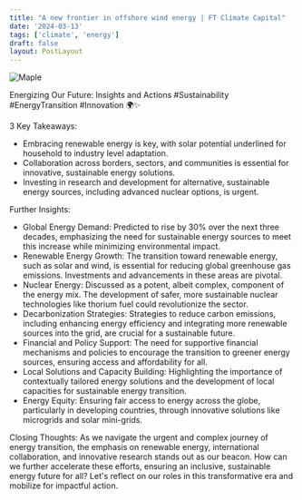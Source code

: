 ```yaml
---
title: "A new frontier in offshore wind energy | FT Climate Capital"
date: '2024-03-13'
tags: ['climate', 'energy']
draft: false
layout: PostLayout
---
```


<div className="flex justify-center">
<div className="my-1 w-full px-2 xl:my-1 xl:w-1/2 xl:px-2">
    <img src="https://img.youtube.com/vi/VG50d67E838/0.jpg" alt="Maple" className="mx-auto h-58 w-auto" />
</div>
</div>

Energizing Our Future: Insights and Actions #Sustainability #EnergyTransition #Innovation 🌍✨

3 Key Takeaways:
- Embracing renewable energy is key, with solar potential underlined for household to industry level adaptation.
- Collaboration across borders, sectors, and communities is essential for innovative, sustainable energy solutions.
- Investing in research and development for alternative, sustainable energy sources, including advanced nuclear options, is urgent.

Further Insights:
- Global Energy Demand: Predicted to rise by 30% over the next three decades, emphasizing the need for sustainable energy sources to meet this increase while minimizing environmental impact.
- Renewable Energy Growth: The transition toward renewable energy, such as solar and wind, is essential for reducing global greenhouse gas emissions. Investments and advancements in these areas are pivotal.
- Nuclear Energy: Discussed as a potent, albeit complex, component of the energy mix. The development of safer, more sustainable nuclear technologies like thorium fuel could revolutionize the sector.
- Decarbonization Strategies: Strategies to reduce carbon emissions, including enhancing energy efficiency and integrating more renewable sources into the grid, are crucial for a sustainable future.
- Financial and Policy Support: The need for supportive financial mechanisms and policies to encourage the transition to greener energy sources, ensuring access and affordability for all.
- Local Solutions and Capacity Building: Highlighting the importance of contextually tailored energy solutions and the development of local capacities for sustainable energy transition.
- Energy Equity: Ensuring fair access to energy across the globe, particularly in developing countries, through innovative solutions like microgrids and solar mini-grids.

Closing Thoughts:
As we navigate the urgent and complex journey of energy transition, the emphasis on renewable energy, international collaboration, and innovative research stands out as our beacon. How can we further accelerate these efforts, ensuring an inclusive, sustainable energy future for all? Let's reflect on our roles in this transformative era and mobilize for impactful action.
